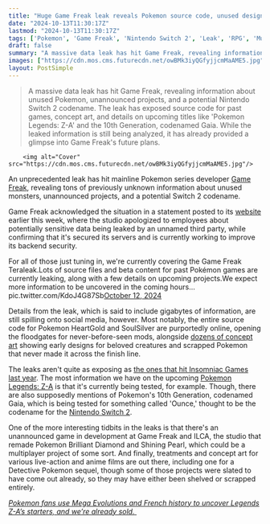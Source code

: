 ```yaml
---
title: "Huge Game Freak leak reveals Pokemon source code, unused designs, Switch 2 details, and unannounced Gen 10 games"
date: "2024-10-13T11:30:17Z"
lastmod: "2024-10-13T11:30:17Z"
tags: ['Pokemon', 'Game Freak', 'Nintendo Switch 2', 'Leak', 'RPG', 'Multiplayer', 'Anime', 'Live-Action']
draft: false
summary: "A massive data leak has hit Game Freak, revealing information about unused Pokemon, unannounced projects, and a potential Nintendo Switch 2 codename. The leak has exposed source code for past games, concept art, and details on upcoming titles like 'Pokemon Legends: Z-A' and the 10th Generation, codenamed Gaia. While the leaked information is still being analyzed, it has already provided a glimpse into Game Freak's future plans."
images: ["https://cdn.mos.cms.futurecdn.net/owBMk3iyQGfyjjcmMaAME5.jpg"]
layout: PostSimple
---
```

> A massive data leak has hit Game Freak, revealing information about unused Pokemon, unannounced projects, and a potential Nintendo Switch 2 codename. The leak has exposed source code for past games, concept art, and details on upcoming titles like 'Pokemon Legends: Z-A' and the 10th Generation, codenamed Gaia. While the leaked information is still being analyzed, it has already provided a glimpse into Game Freak's future plans.


        <img alt="Cover" src="https://cdn.mos.cms.futurecdn.net/owBMk3iyQGfyjjcmMaAME5.jpg"/>
        
An unprecedented leak has hit mainline Pokemon series developer [Game Freak](https://www.gamesradar.com/tag/game-freak/), revealing tons of previously unknown information about unused monsters, unannounced projects, and a potential Switch 2 codename.

Game Freak acknowledged the situation in a statement posted to its [website ](https://www.gamefreak.co.jp/wordpress/wp-content/uploads/2024/10/info20241010.pdf)earlier this week, where the studio apologized to employees about potentially sensitive data being leaked by an unnamed third party, while confirming that it's secured its servers and is currently working to improve its backend security.

For all of those just tuning in, we're currently covering the Game Freak Teraleak.Lots of source files and beta content for past Pokémon games are currently leaking, along with a few details on upcoming projects.We expect more information to be uncovered in the coming hours… pic.twitter.com/KdoJ4G87Sb[October 12, 2024](https://twitter.com/CentroLeaks/status/1845249709822312475)

Details from the leak, which is said to include gigabytes of information, are still spilling onto social media, however. Most notably, the entire source code for Pokemon HeartGold and SoulSilver are purportedly online, opening the floodgates for never-before-seen mods, alongside [dozens of concept art](https://x.com/ydarrb/status/1845314359225991229) showing early designs for beloved creatures and scrapped Pokemon that never made it across the finish line.

The leaks aren't quite as exposing as [the ones that hit Insomniac Games last year](https://www.gamesradar.com/games-industry-reacts-as-insomniacs-decade-long-plans-for-marvels-wolverine-spider-man-and-more-leak-truly-disgraceful-and-shameful/). The most information we have on the upcoming [Pokemon Legends: Z-A](https://www.gamesradar.com/pokemon-legends-z-a-guide/) is that it's currently being tested, for example. Though, there are also supposedly mentions of Pokemon's 10th Generation, codenamed Gaia, which is being tested for something called 'Ounce,' thought to be the codename for the [Nintendo Switch 2](https://www.gamesradar.com/nintendo-switch-2-guide/).

One of the more interesting tidbits in the leaks is that there's an unannounced game in development at Game Freak and ILCA, the studio that remade Pokemon Brilliant Diamond and Shining Pearl, which could be a multiplayer project of some sort. And finally, treatments and concept art for various live-action and anime films are out there, including one for a Detective Pokemon sequel, though some of those projects were slated to have come out already, so they may have either been shelved or scrapped entirely.

[<em>Pokemon fans use Mega Evolutions and French history to uncover Legends Z-A’s starters, and we’re already sold.</em> ](https://www.gamesradar.com/pokemon-fans-use-mega-evolutions-and-french-history-to-uncover-legends-z-a-starters-and-im-sold/)
        
